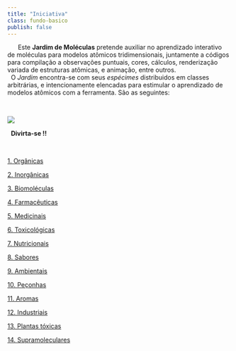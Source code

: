 ```yaml
---
title: "Iniciativa"
class: fundo-basico
publish: false
---
```



|       Este **Jardim de Moléculas**  pretende auxiliar no aprendizado interativo de moléculas para modelos atômicos tridimensionais, juntamente a  códigos para compilação a observações puntuais, cores, cálculos, renderização variada de estruturas atômicas, e animação, entre outros. 

|   O *Jardim* encontra-se com seus *espécimes* distribuidos em classes arbitrárias, e intencionamente elencadas para estimular o aprendizado de modelos atômicos com a ferramenta. São as seguintes:
\

![](classes.png)
\

|   **Divirta-se !!**
\


[1. Orgânicas](organica.qmd)

[2. Inorgânicas](inorganica.qmd)

[3. Biomoléculas](biomol.qmd)

[4. Farmacêuticas](farmac.qmd)

[5. Medicinais](medicin.qmd)

[6. Toxicológicas](toxicol.qmd)

[7. Nutricionais](nutri.qmd)

[8. Sabores](sabores.qmd)

[9. Ambientais](ambiental.qmd)

[10. Peçonhas](peconhentos.qmd)

[11. Aromas](aromas.qmd)

[12. Industriais](industrial.qmd)

[13. Plantas tóxicas](plantasToxicas.qmd)

[14. Supramoleculares](supramol.qmd)